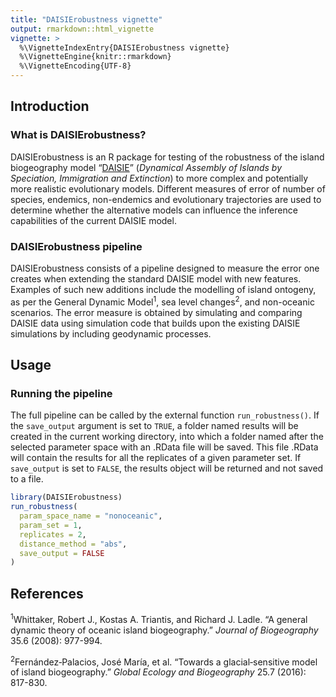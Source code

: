 ```yaml
---
title: "DAISIErobustness vignette"
output: rmarkdown::html_vignette
vignette: >
  %\VignetteIndexEntry{DAISIErobustness vignette}
  %\VignetteEngine{knitr::rmarkdown}
  %\VignetteEncoding{UTF-8}
---
```


## Introduction

### What is DAISIErobustness?
DAISIErobustness is an R package for testing of the robustness of the island biogeography model "[DAISIE](https://github.com/rsetienne/DAISIE)" (_Dynamical Assembly of Islands by Speciation, Immigration and Extinction_)  to more complex and potentially more realistic evolutionary models. Different measures of error of number of species, endemics, non-endemics and evolutionary trajectories are used to determine whether the alternative models can influence the inference capabilities of the current DAISIE model.

### DAISIErobustness pipeline
DAISIErobustness consists of a pipeline designed to measure the error one creates when extending the standard DAISIE model with new features. Examples of such new additions include the modelling of island ontogeny, as per the General Dynamic Model<sup>1</sup>, sea level changes<sup>2</sup>, and non-oceanic scenarios. The error measure is obtained by simulating and comparing DAISIE data using simulation code that builds upon the existing DAISIE simulations by including geodynamic processes.

## Usage
### Running the pipeline
The full pipeline can be called by the external function `run_robustness()`. If the `save_output` argument is set to `TRUE`, a folder named results will be created in the current working directory, into which a folder named after the selected parameter space with an .RData file will be saved. This file .RData will contain the results for all the replicates of a given parameter set. If `save_output` is set to `FALSE`, the results object will be returned and not saved to a file.
```r
library(DAISIErobustness)
run_robustness(
  param_space_name = "nonoceanic",
  param_set = 1,
  replicates = 2,
  distance_method = "abs",
  save_output = FALSE
)
```

## References
<sup>1</sup>Whittaker, Robert J., Kostas A. Triantis, and Richard J. Ladle. "A general dynamic theory of oceanic island biogeography." _Journal of Biogeography_ 35.6 (2008): 977-994.

<sup>2</sup>Fernández‐Palacios, José María, et al. "Towards a glacial‐sensitive model of island biogeography." _Global Ecology and Biogeography_ 25.7 (2016): 817-830.
